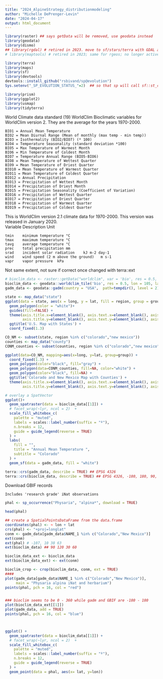 ```yaml
---
title: "2024_AlpineStrategy_distributionmodeling"
author: "Michelle DePrenger-Levin"
date: "2024-04-17"
output: html_document
---
```


```r

library(raster) ## says getData will be removed, use geodata instead
library(geodata)
library(dismo)
## library(rgdal) # retired in 2023. move to sf/stars/terra with GDAL and PROJ
# library(maptools) # retired in 2023; same for rgeos; no longer active maintainer

library(terra)
library(maps)
library(sf)
library(devtools)
devtools::install_github("rsbivand/sp@evolution")
Sys.setenv("_SP_EVOLUTION_STATUS_"=2)  ## so that sp will call sf::st_crs() to validate coordinate reference system

library(prism)
library(ggplot2)
library(usmap)
library(tidyterra)

```


World Climate data
 standard (19) WorldClim Bioclimatic variables for WorldClim version 2. They are the average for the years 1970-2000.

    BIO1 = Annual Mean Temperature  
    BIO2 = Mean Diurnal Range (Mean of monthly (max temp - min temp))  
    BIO3 = Isothermality (BIO2/BIO7) (* 100)  
    BIO4 = Temperature Seasonality (standard deviation *100)  
    BIO5 = Max Temperature of Warmest Month  
    BIO6 = Min Temperature of Coldest Month  
    BIO7 = Temperature Annual Range (BIO5-BIO6)   
    BIO8 = Mean Temperature of Wettest Quarter  
    BIO9 = Mean Temperature of Driest Quarter  
    BIO10 = Mean Temperature of Warmest Quarter  
    BIO11 = Mean Temperature of Coldest Quarter  
    BIO12 = Annual Precipitation  
    BIO13 = Precipitation of Wettest Month  
    BIO14 = Precipitation of Driest Month  
    BIO15 = Precipitation Seasonality (Coefficient of Variation)  
    BIO16 = Precipitation of Wettest Quarter  
    BIO17 = Precipitation of Driest Quarter  
    BIO18 = Precipitation of Warmest Quarter  
    BIO19 = Precipitation of Coldest Quarter   
    
    
This is WorldClim version 2.1 climate data for 1970-2000. This version was released in January 2020.       
Variable	Description	Unit    

    tmin	minimum temperature	°C    
    tmax	maximum temperature	°C    
    tavg	average temperature	°C    
    prec	total precipitation	mm    
    srad	incident solar radiation	kJ m-2 day-1    
    wind	wind speed (2 m above the ground)	m s-1   
    vapr	vapor pressure	kPa   


Not same extent, not sure if correct once changed with terra::ext
```r

# bioclim_data <- raster::getData("worldclim", var = 'bio', res = 0.5, lon = 105, lat = 40)
bioclim_data <- geodata::worldclim_tile('bio', res = 0.5, lon = 105, lat = 40, path=tempdir())
gadm_data <- geodata::gadm(country = "USA",  path=tempdir(), level = 2)

state <- map_data("state")
ggplot(data = state, aes(x = long, y = lat, fill = region, group = group))+
  geom_polygon(color = "white")+ 
  guides(fill=FALSE) + 
  theme(axis.title.x=element_blank(), axis.text.x=element_blank(), axis.ticks.x=element_blank(),
        axis.title.y=element_blank(), axis.text.y=element_blank(), axis.ticks.y=element_blank()) + 
  ggtitle('U.S. Map with States') + 
  coord_fixed(1.3)

CO_NM <- subset(state, region %in% c("colorado","new mexico"))
counties <- map_data("county")
CONM_counties <- subset(counties, region %in% c("colorado","new mexico"))

ggplot(data=CO_NM, mapping=aes(x=long, y=lat, group=group)) + 
  coord_fixed(1.3) + 
  geom_polygon(color="black", fill="gray") + 
  geom_polygon(data=CONM_counties, fill=NA, color="white") + 
  geom_polygon(color="black", fill=NA) + 
  ggtitle('Colorado and New Mexico Map with Counties') + 
  theme(axis.title.x=element_blank(), axis.text.x=element_blank(), axis.ticks.x=element_blank(),
        axis.title.y=element_blank(), axis.text.y=element_blank(), axis.ticks.y=element_blank())

# overlay a SpatVector
ggplot()+
  geom_spatraster(data = bioclim_data[[1]]) +
  # facet_wrap(~lyr, ncol = 2)  +
  scale_fill_whitebox_c(
    palette = "muted",
    labels = scales::label_number(suffix = "º"),
    n.breaks = 12,
    guide = guide_legend(reverse = TRUE)
  ) +
  labs(
    fill = "",
    title = "Annual Mean Temperature ",
    subtitle = "Colorado"
  ) +
  geom_sf(data = gadm_data, fill = "white")

terra::crs(gadm_data, describe = TRUE) ## EPSG 4326
terra::crs(bioclim_data, describe = TRUE) ## EPSG 4326, -180, 180, 90, -90

```


Download GBIF records   
    
    Includes 'research grade' iNat observations
```r
phal <- sp_occurrence("Physaria", "alpina*", download = TRUE)

head(phal)

## create a SpatialPointsDataFrame from the data.frame
coordinates(phal) <- ~ lon + lat
crs(phal) <- "+proj=longlat"
conm <- gadm_data[gadm_data$NAME_1 %in% c("Colorado","New Mexico")]
ext(conm)
ext(phal) # -107, 10 38 63
ext(bioclim_data) ## 90 120 30 60

bioclim_data_ext <- bioclim_data
ext(bioclim_data_ext) <- ext(conm) 

bioclim_crop <- crop(bioclim_data, conm, ext = TRUE)
#### 
plot(gadm_data[gadm_data$NAME_1 %in% c("Colorado","New Mexico")],
     main = "Physaria alpina iNat and herbarium")
points(phal, pch = 16, col = "red")


### bioclim seems to be 0 - 360 while gadm and GBIF are -180 - 180
plot(bioclim_data_ext[[1]])
plot(gadm_data, add = TRUE)
points(phal, pch = 16, col = "blue")



ggplot() +
  geom_spatraster(data = bioclim_data[[1]]) +
  # facet_wrap(~lyr, ncol = 2)  +
  scale_fill_whitebox_c(
    palette = "muted",
    labels = scales::label_number(suffix = "º"),
    n.breaks = 12,
    guide = guide_legend(reverse = TRUE)
  ) +
  geom_point(data = phal, aes(x= lat, y=lon))

```

